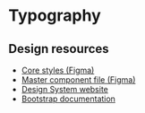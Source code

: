 
<Meta of={TypographyStories} />

# Typography
<Canvas>
  <Story of={TypographyStories.Default} />
</Canvas>

## Design resources

- [Core styles (Figma)](https://www.figma.com/file/qKsxl3ogIlBp7dafgxXuCA/QLD-GOV-DDS?type=design&node-id=23805-306627&mode=design&t=eRH1gEfJNDna1ovz-4)
- [Master component file (Figma)](https://www.figma.com/file/qKsxl3ogIlBp7dafgxXuCA/QLD-GOV-DDS?type=design&node-id=5990-97992&mode=design&t=YLfxdziHdqD2Ty0o-0)
- [Design System website](https://www.designsystem.qld.gov.au/styles/typography)
- [Bootstrap documentation](https://getbootstrap.com/docs/5.3/content/typography/)
